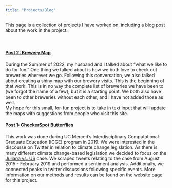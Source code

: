 ```yaml
---
title: "Projects/Blog"
---
```


This page is a collection of projects I have worked on, including a blog post about the work in the project. 
<br> 
<br> 
<br> 

#### <span style="text-decoration:underline">Post 2: [Brewery Map](https://yumary-vasquez.shinyapps.io/Brewery_Map/)</span>
During the Summer of 2022, my husband and I talked about "what we like to do for fun." One thing we talked about is how we both love to check out breweries wherever we go. Following this conversation, we also talked about creating a shiny map with our brewery visits. This is the beginning of that work. This is in no way the complete list of breweries we have been to (we forgot the name of a few), but it is a starting point. We both also have been to other breweries without each other, and I have not added those as well. <br> 
My hope for this small, for-fun project is to take in text input that will update the maps with suggestions from people who visit this site. 



#### <span style="text-decoration:underline">Post 1: [CheckerSpot Butterflies](https://yumaryvasquez.github.io/CheckerSpotButterflies/)</span>

This work was done during UC Merced's Interdisciplinary Computational Graduate Education (ICGE) program in 2019. We were interested in the discourse on Twitter in relation to climate change legislation. As there is many different climate change-based legislation we decided to focus on the [Juliana vs. US](https://www.youthvgov.org/our-case) case. We scraped tweets relating to the case from August 2015 - February 2019 and performed a sentiment analysis. Additionally, we connected peaks in twitter discussions following specific events. More information on our methods and results can be found on the website page for this project.

